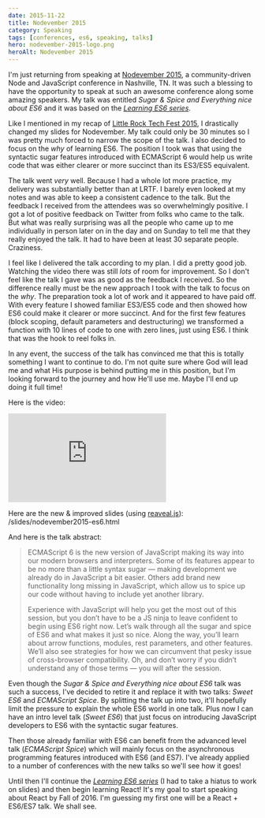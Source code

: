 ```yaml
---
date: 2015-11-22
title: Nodevember 2015
category: Speaking
tags: [conferences, es6, speaking, talks]
hero: nodevember-2015-logo.png
heroAlt: Nodevember 2015
---
```


I'm just returning from speaking at [Nodevember 2015](http://nodevember.org/), a community-driven Node and JavaScript conference in Nashville, TN. It was such a blessing to have the opportunity to speak at such an awesome conference along some amazing speakers. My talk was entitled _Sugar & Spice and Everything nice about ES6_ and it was based on the [_Learning ES6 series_](/learning-es6-series/).

Like I mentioned in my recap of [Little Rock Tech Fest 2015](/blog/little-rock-tech-fest-2015/), I drastically changed my slides for Nodevember. My talk could only be 30 minutes so I was pretty much forced to narrow the scope of the talk. I also decided to focus on the _why_ of learning ES6. The position I took was that using the syntactic sugar features introduced with ECMAScript 6 would help us write code that was either clearer or more succinct than its ES3/ES5 equivalent.

The talk went _very_ well. Because I had a whole lot more practice, my delivery was substantially better than at LRTF. I barely even looked at my notes and was able to keep a consistent cadence to the talk. But the feedback I received from the attendees was so overwhelmingly positive. I got a lot of positive feedback on Twitter from folks who came to the talk. But what was really surprising was all the people who came up to me individually in person later on in the day and on Sunday to tell me that they really enjoyed the talk. It had to have been at least 30 separate people. Craziness.

I feel like I delivered the talk according to my plan. I did a pretty good job. Watching the video there was still _lots_ of room for improvement. So I don't feel like the talk I gave was as good as the feedback I received. So the difference really must be the new approach I took with the talk to focus on the _why_. The preparation took a lot of work and it appeared to have paid off. With every feature I showed familiar ES3/ES5 code and then showed how ES6 could make it clearer or more succinct. And for the first few features (block scoping, default parameters and destructuring) we transformed a function with 10 lines of code to one with zero lines, just using ES6. I think that was the hook to reel folks in.

In any event, the success of the talk has convinced me that this is totally something I want to continue to do. I'm not quite sure where God will lead me and what His purpose is behind putting me in this position, but I'm looking forward to the journey and how He'll use me. Maybe I'll end up doing it full time!

Here is the video:

<iframe width="320" height="180" src="https://www.youtube.com/embed/x1BvUqmn8xA?feature=oembed" frameborder="0" allowfullscreen="" style={{ margin: '20px auto;' }}></iframe>

Here are the new & improved slides (using [reaveal.js](https://github.com/hakimel/reveal.js/)): /slides/nodevember2015-es6.html

And here is the talk abstract:

> ECMAScript 6 is the new version of JavaScript making its way into our modern browsers and interpreters. Some of its features appear to be no more than a little syntax sugar — making development we already do in JavaScript a bit easier. Others add brand new functionality long missing in JavaScript, which allow us to spice up our code without having to include yet another library.
>
> Experience with JavaScript will help you get the most out of this session, but you don’t have to be a JS ninja to leave confident to begin using ES6 right now. Let’s walk through all the sugar and spice of ES6 and what makes it just so nice. Along the way, you’ll learn about arrow functions, modules, rest parameters, and other features. We’ll also see strategies for how we can circumvent that pesky issue of cross-browser compatibility. Oh, and don’t worry if you didn’t understand any of those terms — you will after the session.

Even though the _Sugar & Spice and Everything nice about ES6_ talk was such a success, I've decided to retire it and replace it with two talks: _Sweet ES6_ and _ECMAScript Spice_. By splitting the talk up into two, it'll hopefully limit the pressure to explain the whole ES6 world in one talk. Plus now I can have an intro level talk (_Sweet ES6_) that just focus on introducing JavaScript developers to ES6 with the syntactic sugar features.

Then those already familiar with ES6 can benefit from the advanced level talk (_ECMAScript Spice_) which will mainly focus on the asynchronous programming features introduced with ES6 (and ES7). I've already applied to a number of conferences with the new talks so we'll see how it goes!

Until then I'll continue the [_Learning ES6 series_](/learning-es6-series/) (I had to take a hiatus to work on slides) and then begin learning React! It's my goal to start speaking about React by Fall of 2016. I'm guessing my first one will be a React + ES6/ES7 talk. We shall see.
